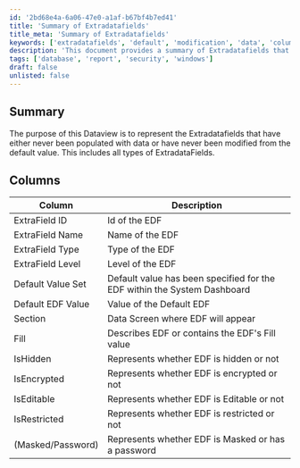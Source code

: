 ```yaml
---
id: '2bd68e4a-6a06-47e0-a1af-b67bf4b7ed41'
title: 'Summary of Extradatafields'
title_meta: 'Summary of Extradatafields'
keywords: ['extradatafields', 'default', 'modification', 'data', 'columns']
description: 'This document provides a summary of Extradatafields that have either never been populated with data or have never been modified from their default values. It includes a detailed description of each column associated with the Extradatafields, outlining their properties and functionalities.'
tags: ['database', 'report', 'security', 'windows']
draft: false
unlisted: false
---
```

## Summary

The purpose of this Dataview is to represent the Extradatafields that have either never been populated with data or have never been modified from the default value. This includes all types of ExtradataFields.

## Columns

| Column                     | Description                                                          |
|---------------------------|----------------------------------------------------------------------|
| ExtraField ID             | Id of the EDF                                                       |
| ExtraField Name           | Name of the EDF                                                     |
| ExtraField Type           | Type of the EDF                                                     |
| ExtraField Level          | Level of the EDF                                                   |
| Default Value Set         | Default value has been specified for the EDF within the System Dashboard |
| Default EDF Value         | Value of the Default EDF                                           |
| Section                   | Data Screen where EDF will appear                                   |
| Fill                      | Describes EDF or contains the EDF's Fill value                      |
| IsHidden                  | Represents whether EDF is hidden or not                             |
| IsEncrypted               | Represents whether EDF is encrypted or not                          |
| IsEditable                | Represents whether EDF is Editable or not                           |
| IsRestricted              | Represents whether EDF is restricted or not                         |
| (Masked/Password)        | Represents whether EDF is Masked or has a password                  |













